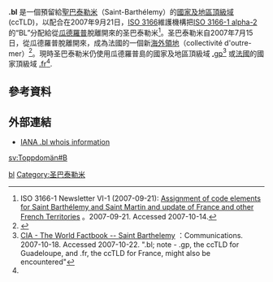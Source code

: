 {{Infobox Top level domain
|name=.bl
|background=#F0FFF0
|image=
|introduced=2007
|type=[[國家及地區頂級域|國家及地區頂級域]]
|status=未分配
|registry=无
|sponsor=无
|intendeduse={{flag|Saint Barthelemy|local}}
|actualuse=未使用
|restrictions=未提供註冊
|structure=
|document=
|disputepolicy=
|website=
}}
'''.bl''' 是一個預留給[[聖巴泰勒米|聖巴泰勒米]]（Saint-Barthélemy）的[[國家及地區頂級域|國家及地區頂級域]] (ccTLD)，以配合在2007年9月21日，[[ISO_3166|ISO 3166]]維護機構把[[ISO_3166-1|ISO 3166-1 alpha-2]]的“BL”分配給從[[瓜德罗普|瓜德羅普]]脫離開來的圣巴泰勒米<ref>ISO 3166-1 Newsletter VI-1 (2007-09-21): [http://www.iso.org/iso/newsletter_vi-1.pdf Assignment of code elements for Saint Barthélemy and Saint Martin and update of France and other French Territories] {{Wayback|url=http://www.iso.org/iso/newsletter_vi-1.pdf |date=20071201110353 }}。2007-09-21. Accessed 2007-10-14.</ref>。圣巴泰勒米自2007年7月15日，從瓜德羅普脫離開來，成為法國的一個新[[境外領|海外領地]]（collectivité d'outre-mer）<ref>{{cite news|first = Cécile|last = Lucot|author = |coauthors = |title = Bruno Magras Elected President of the COM|url = http://www.st-barths.com/editorials/cecil-lucot/07_08_03.html|format = HTML|work = |publisher = Local News from St-Barths by Cecile Lucot|pages = |page = |date = 2007-08-03|accessdate = 2007-10-14|quote = In fact, that Sunday, July 15, was the day that Saint Barth officially became a COM—Overseas Collectivity—with its new governing body.|archive-date = 2007-10-14|archive-url = https://web.archive.org/web/20071014152532/http://www.st-barths.com/editorials/cecil-lucot/07_08_03.html|dead-url = no}}</ref>。現時圣巴泰勒米仍使用瓜德羅普島的國家及地區頂級域 [[.gp|.gp]]<ref name="cia">[https://www.cia.gov/library/publications/the-world-factbook/geos/tb.html#Comm CIA - The World Factbook -- Saint Barthelemy] {{Wayback|url=https://www.cia.gov/library/publications/the-world-factbook/geos/tb.html#Comm |date=20160128093004 }}：Communications. 2007-10-18. Accessed 2007-10-22. ".bl; note - .gp, the ccTLD for Guadeloupe, and .fr, the ccTLD for France, might also be encountered"</ref> 或[[法国|法國]]的國家頂級域 [[.fr|.fr]]<ref name="cia"/>.

== 參考資料 ==
{{Reflist}}
== 外部連結 ==
* [http://www.iana.org/root-whois/bl.htm IANA .bl whois information]{{Wayback|url=http://www.iana.org/root-whois/bl.htm |date=20071020021351 }}

{{CcTLD}}
{{DEFAULTSORT:BL}}
[[Category:國家及地區頂級域|bl]]
[[Category:圣巴泰勒米|Category:圣巴泰勒米]]

[[sv:Toppdomän#B|sv:Toppdomän#B]]